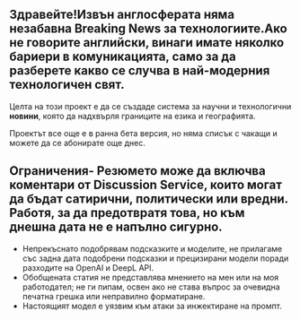 
<CallToAction />

## Здравейте!Извън англосферата няма незабавна **Breaking News** за технологиите.Ако не говорите английски, винаги имате няколко бариери в комуникацията, само за да разберете какво се случва в най-модерния технологичен свят.


<Callout type="info" emoji="🗞">

Целта на този проект е да се създаде система за научни и технологични **новини**, която да надхвърля границите на езика и географията.

</Callout>

Проектът все още е в ранна бета версия, но няма списък с чакащи и можете да се абонирате още днес.

## Ограничения- Резюмето може да включва коментари от Discussion Service, които могат да бъдат сатирични, политически или вредни. Работя, за да предотвратя това, но към днешна дата не е напълно сигурно.

- Непрекъснато подобрявам подсказките и моделите, не прилагаме със задна дата подобрени подсказки и прецизирани модели поради разходите на OpenAI и DeepL API.
- Обобщената статия не представлява мнението на мен или на моя работодател; не ги пипам, освен ако не става въпрос за очевидна печатна грешка или неправилно форматиране.
- Настоящият модел е уязвим към атаки за инжектиране на промпт.

